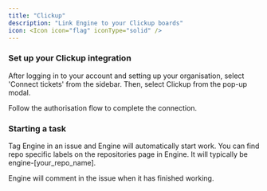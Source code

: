 ```yaml
---
title: "Clickup"
description: "Link Engine to your Clickup boards"
icon: <Icon icon="flag" iconType="solid" />
---
```


### **Set up your Clickup integration**

After logging in to your account and setting up your organisation, select 'Connect tickets' from the sidebar. Then, select Clickup from the pop-up modal.

Follow the authorisation flow to complete the connection.

### **Starting a task**

Tag Engine in an issue and Engine will automatically start work. You can find repo specific labels on the repositories page in Engine. It will typically be engine-[your_repo_name].

Engine will comment in the issue when it has finished working.